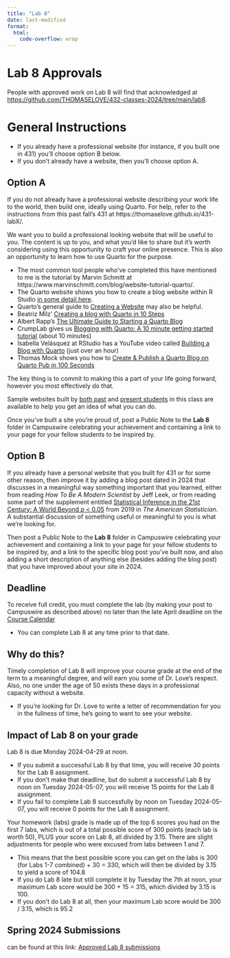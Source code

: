 ```yaml
---
title: "Lab 8"
date: last-modified
format: 
  html:
    code-overflow: wrap
---
```


# Lab 8 Approvals

People with approved work on Lab 8 will find that acknowledged at <https://github.com/THOMASELOVE/432-classes-2024/tree/main/lab8>.

# General Instructions

- If you already have a professional website (for instance, if you built one in 431) you'll choose option B below. 
- If you don't already have a website, then you'll choose option A.

## Option A

If you do not already have a professional website describing your work life to the world, then build one, ideally using Quarto. For help, refer to the instructions from this past fall's 431 at https://thomaselove.github.io/431-labX/.

We want you to build a professional looking website that will be useful to you. The content is up to you, and what you’d like to share but it’s worth considering using this opportunity to craft your online presence. This is also an opportunity to learn how to use Quarto for the purpose.

- The most common tool people who've completed this have mentioned to me is the tutorial by Marvin Schmitt at https://www.marvinschmitt.com/blog/website-tutorial-quarto/.
- The Quarto website shows you how to create a blog website within R Studio [in some detail here](https://quarto.org/docs/websites/website-blog.html).
-   Quarto’s general guide to [Creating a Website](https://quarto.org/docs/websites/) may also be helpful.
-   Beatriz Milz’ [Creating a blog with Quarto in 10 Steps](https://beamilz.com/posts/2022-06-05-creating-a-blog-with-quarto/en/)
-   Albert Rapp’s [The Ultimate Guide to Starting a Quarto    Blog](https://albert-rapp.de/posts/13_quarto_blog_writing_guide/13_quarto_blog_writing_guide.html)
-   CrumpLab gives us [Blogging with Quarto: A 10 minute getting started     tutorial](https://www.youtube.com/watch?v=YoKjBcuUP0s) (about 10 minutes)
-   Isabella Velásquez at RStudio has a YouTube video called [Building a     Blog with Quarto](https://www.youtube.com/watch?v=CVcvXfRyfE0) (just over an hour)
-   Thomas Mock shows you how to [Create & Publish a Quarto Blog on Quarto Pub in 100     Seconds](https://www.youtube.com/watch?v=t8qtcDyCRFA)

The key thing is to commit to making this a part of your life going forward, however you most effectively do that.

Sample websites built by [both past](https://github.com/THOMASELOVE/431-labs-2022/blob/main/labXwebsites.md) and [present students](https://github.com/THOMASELOVE/431-classes-2023/tree/main/labX) in this class are available to help you get an idea of what you can do.

Once you've built a site you're proud of, post a Public Note to the **Lab 8** folder in Campuswire celebrating your achievement and containing a link to your page for your fellow students to be inspired by.

## Option B

If you already have a personal website that you built for 431 or for some other reason, then improve it by adding a blog post dated in 2024 that discusses in a meaningful way something important that you learned, either from reading *How To Be A Modern Scientist* by Jeff Leek, or from reading some part of the supplement entitled [Statistical Inference in the 21st Century: A World Beyond *p* < 0.05](https://amstat.tandfonline.com/toc/utas20/73/sup1) from 2019 in *The American Statistician*. A substantial discussion of something useful or meaningful to you is what we're looking for.

Then post a Public Note to the **Lab 8** folder in Campuswire celebrating your achievement and containing a link to your page for your fellow students to be inspired by, and a link to the specific blog post you've built now, and also adding a short description of anything else (besides adding the blog post) that you have improved about your site in 2024.

## Deadline

To receive full credit, you must complete the lab (by making your post to Campuswire as described above) no later than the late April deadline on the [Course Calendar](calendar.qmd) 

- You can complete Lab 8 at any time prior to that date. 

## Why do this?

Timely completion of Lab 8 will improve your course grade at the end of the term to a meaningful degree, and will earn you some of Dr. Love's respect. Also, no one under the age of 50 exists these days in a professional capacity without a website. 

- If you're looking for Dr. Love to write a letter of recommendation for you in the fullness of time, he's going to want to see your website.

## Impact of Lab 8 on your grade

Lab 8 is due Monday 2024-04-29 at noon.

- If you submit a successful Lab 8 by that time, you will receive 30 points for the Lab 8 assignment.
- If you don't make that deadline, but do submit a successful Lab 8 by noon on Tuesday 2024-05-07, you will receive 15 points for the Lab 8 assignment.
- If you fail to complete Lab 8 successfully by noon on Tuesday 2024-05-07, you will receive 0 points for the Lab 8 assignment.

Your homework (labs) grade is made up of the top 6 scores you had on the first 7 labs, which is out of a total possible score of 300 points (each lab is worth 50), PLUS your score on Lab 8, all divided by 3.15. There are slight adjustments for people who were excused from labs between 1 and 7.

- This means that the best possible score you can get on the labs is 300 (for Labs 1-7 combined) + 30 = 330, which will then be divided by 3.15 to yield a score of 104.8
- If you do Lab 8 late but still complete it by Tuesday the 7th at noon, your maximum Lab score would be 300 + 15 = 315, which divided by 3.15 is 100.
- If you don't do Lab 8 at all, then your maximum Lab score would be 300 / 3.15, which is 95.2

## Spring 2024 Submissions

can be found at this link: [Approved Lab 8 submissions](https://github.com/THOMASELOVE/432-classes-2024/blob/main/lab8/README.md)
